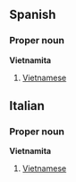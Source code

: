 ==Spanish==

===Proper noun===
'''Vietnamita'''
# [[Vietnamese]]

==Italian==

===Proper noun===
'''Vietnamita'''
# [[Vietnamese]]